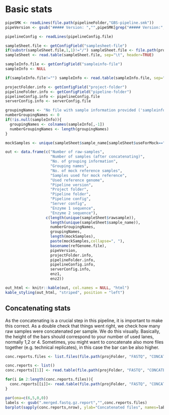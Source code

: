# Basic stats

```r
pipeSMK <- readLines(file.path(pipelineFolder,"GBS-pipeline.smk"))
pipeVersion <- gsub("##### Version: ","",pipeSMK[grep("##### Version:", pipeSMK)])
```

```r
pipelineConfig <- readLines(pipelineConfig.file)

sampleSheet.file <- getConfigField("samplesheet-file")
if(substr(sampleSheet.file,1,1)!="/") sampleSheet.file <- file.path(projFolder, sampleSheet.file)
sampleSheet <- read.table(sampleSheet.file, sep="\t", header=TRUE)

sampleInfo.file <- getConfigField("sampleinfo-file")
sampleInfo <- NULL

if(sampleInfo.file!="") sampleInfo <- read.table(sampleInfo.file, sep="\t", header=TRUE)

projectFolder.info <- getConfigField("project-folder")
pipelineFolder.info <- getConfigField("pipeline-folder")
pipelineConfig.info <- pipelineConfig.file
serverConfig.info <- serverConfig.file

groupingNames <- "No file with sample information provided ('sampleinfo-file'-field)!"
numberGroupingNames <- 0
if(!is.null(sampleInfo)){
  groupingNames <- colnames(sampleInfo[,-1])
  numberGroupingNames <- length(groupingNames)
} 

mockSamples <- unique(sampleSheet$sample_name[sampleSheet$useForMock=="YES"])

out <- data.frame(c("Number of raw-samples",
                    "Number of samples (after concatenating)",
                    "No. of grouping information",
                    "Grouping names",
                    "No. of mock reference samples",
                    "Samples used for mock reference",
                    "Used reference genome",
                    "Pipeline version",
                    "Project folder",
                    "Pipeline folder",
                    "Pipeline config",
                    "Server config",
                    "Enzyme 1 sequence",
                    "Enzyme 2 sequence"),
                  c(length(unique(sampleSheet$rawsample)),
                    length(unique(sampleSheet$sample_name)),
                    numberGroupingNames,
                    groupingNames,
                    length(mockSamples),
                    paste(mockSamples,collapse=", "),
                    basename(refGenome.file),
                    pipeVersion,
                    projectFolder.info,
                    pipelineFolder.info,
                    pipelineConfig.info,
                    serverConfig.info,
                    enz1,
                    enz2))

out_html <- knitr::kable(out, col.names = NULL, "html")
kable_styling(out_html, "striped", position = "left")
```

## Concatenating stats
As the concatenating is a crucial step in this pipeline, it is important to make this correct. As a double check that things went right, we check how
many raw samples were concatenated per sample. We do this visually. Basically, the height of the bars should correspond to your number of used lanes,
normally 1,2 or 4. Sometimes, you might want to concatenate also more files together (e.g. technical replicates), in this case the bar can be also higher.

```r
conc.reports.files <- list.files(file.path(projFolder, "FASTQ", "CONCATENATED"), pattern="*.report")

conc.reports <- list()
conc.reports[[1]] <- read.table(file.path(projFolder, "FASTQ", "CONCATENATED", conc.reports.files[1]))

for(i in 2:length(conc.reports.files)){
  conc.reports[[i]]<- read.table(file.path(projFolder, "FASTQ", "CONCATENATED", conc.reports.files[i]))
}
```

```r
par(oma=c(6,5,0,0))
labels <- gsub(".merged.fastq.gz.report","",conc.reports.files)
barplot(sapply(conc.reports,nrow), ylab="Concatenated files", names=labels, las=2, col=report.colours[1])
```


